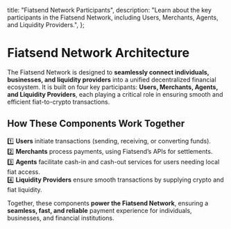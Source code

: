   title: "Fiatsend Network Participants",
  description:
    "Learn about the key participants in the Fiatsend Network, including Users, Merchants, Agents, and Liquidity Providers.",
};

# **Fiatsend Network Architecture**

The Fiatsend Network is designed to **seamlessly connect individuals, businesses, and liquidity providers** into a unified decentralized financial ecosystem. It is built on four key participants: **Users, Merchants, Agents, and Liquidity Providers**, each playing a critical role in ensuring smooth and efficient fiat-to-crypto transactions.

## **How These Components Work Together**

1️⃣ **Users** initiate transactions (sending, receiving, or converting funds).  
2️⃣ **Merchants** process payments, using Fiatsend’s APIs for settlements.  
3️⃣ **Agents** facilitate cash-in and cash-out services for users needing local fiat access.  
4️⃣ **Liquidity Providers** ensure smooth transactions by supplying crypto and fiat liquidity.

Together, these components **power the Fiatsend Network**, ensuring a **seamless, fast, and reliable** payment experience for individuals, businesses, and financial institutions.
